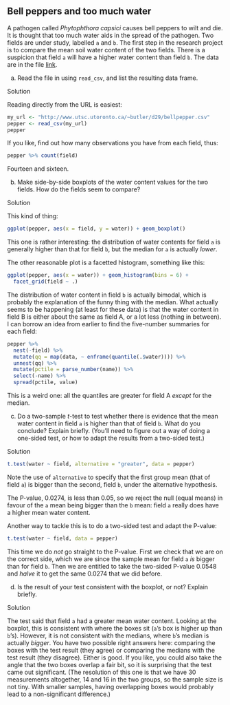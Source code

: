 ##  Bell peppers and too much water


 A pathogen called *Phytophthora capsici* causes bell
peppers to wilt and die. It is thought that too much water aids in the
spread of the pathogen. Two fields are under study, labelled
`a` and `b`. The first step in the research project is
to compare the mean soil  water content of the two fields.  There is
a suspicion that field `a` will have a higher water content
than field `b`. The data
are in the
file
[link](http://www.utsc.utoronto.ca/~butler/d29/bellpepper.csv).


(a) Read the file in using `read_csv`, and
list the resulting data frame.
 
Solution


Reading directly from the URL is easiest:
```r
my_url <- "http://www.utsc.utoronto.ca/~butler/d29/bellpepper.csv"
pepper <- read_csv(my_url)
pepper
```

     

If you like, find out how many observations you have from each field, thus:

```r
pepper %>% count(field)
```

 

Fourteen and sixteen.
 

(b) Make side-by-side boxplots of the water content values for
the two fields. How do the fields seem to compare?
 
Solution


This kind of thing:
```r
ggplot(pepper, aes(x = field, y = water)) + geom_boxplot()
```

     

This one is rather interesting: the distribution of water contents for
field `a` is generally higher than that for field `b`,
but the median for `a` is actually *lower*.

The other reasonable plot is a facetted histogram, something like this:

```r
ggplot(pepper, aes(x = water)) + geom_histogram(bins = 6) +
  facet_grid(field ~ .)
```

 

The distribution of water content in field `b` is actually
bimodal, which is probably the explanation of the funny thing with the
median. What actually seems to be happening (at least for these data)
is that the water content in field B is either about the same as field
A, or a lot less (nothing in between).  I can borrow an idea from
earlier to find the five-number summaries for each field:

```r
pepper %>%
  nest(-field) %>%
  mutate(qq = map(data, ~ enframe(quantile(.$water)))) %>%
  unnest(qq) %>%
  mutate(pctile = parse_number(name)) %>%
  select(-name) %>%
  spread(pctile, value)
```

 

This is a weird one: all the quantiles are greater for field A
*except* for the median.
 

(c) Do a two-sample $t$-test to test whether there is evidence
that the mean water
content in field `a` is higher than that of field
`b`. What do you conclude? Explain briefly. (You'll need to
figure out a way of doing a one-sided test, or how to adapt the
results from a two-sided test.)
 
Solution


```r
t.test(water ~ field, alternative = "greater", data = pepper)
```

     

Note the use of `alternative` to specify that the first group
mean (that of field `a`) is bigger than the second, field
`b`, under the alternative hypothesis.

The P-value, 0.0274, is less than 0.05, so we reject the null (equal
means) in favour of the `a` mean being bigger than the
`b` mean: field `a` really does have a higher mean water
content. 

Another way to tackle this is to do a two-sided test and adapt the P-value:

```r
t.test(water ~ field, data = pepper)
```

 

This time we do *not* go straight to the P-value. First we check
that we are on the correct side, which we are since the sample mean
for field `a` *is* bigger than for field `b`. Then we are
entitled to take the two-sided P-value 0.0548 and *halve* it to
get the same 0.0274 that we did before.
 

(d) Is the result of your test consistent with the boxplot, or
not? Explain briefly.
 
Solution


The test said that field `a` had a greater mean water
content. Looking at the boxplot, this is consistent with where the
boxes sit (`a`'s box is higher up than
`b`'s). However, it is not consistent with the medians,
where `b`'s median is actually *bigger*.
You have two possible right answers here: comparing the boxes with
the test result (they agree) or comparing the medians with the
test result (they disagree). Either is good. If you like, you
could also take the angle that the two boxes overlap a fair bit,
so it is surprising that the test came out significant. (The
resolution of this one is that we have 30 measurements altogether,
14 and 16 in the two groups, so the sample size is not tiny. With
smaller samples, having overlapping boxes would probably lead to a
non-significant difference.) 
 


